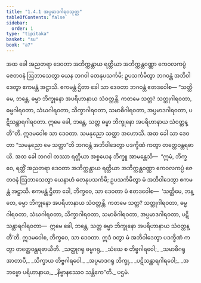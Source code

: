 ```yaml
---
title: "1.4.1 အပ္ပမာဒဂါရဝသုတ္တ"
tableOfContents: false
sidebar:
  order: 1
type: "tipitaka"
basket: "su"
book: "a7"
---
```



<DynamicBreadcrumb />

<Division number="32" book="a7" e="ch" v="16" p="418">

<Paragraph number="174" book="a7">
အထ ခေါ အညတရာ ဒေဝတာ အဘိက္ကန္တာယ ရတ္တိယာ အဘိက္ကန္တဝဏ္ဏာ ကေဝလကပ္ပံ ဇေတဝနံ ဩဘာသေတွာ ယေန ဘဂဝါ တေနုပသင်္ကမိ; ဥပသင်္ကမိတွာ ဘဂဝန္တံ အဘိဝါဒေတွာ ဧကမန္တံ အဋ္ဌာသိ. ဧကမန္တံ ဌိတာ ခေါ သာ ဒေဝတာ ဘဂဝန္တံ ဧတဒဝေါစ—
</Paragraph>

<Paragraph number="175" book="a7">
“သတ္တိမေ, ဘန္တေ, ဓမ္မာ ဘိက္ခုနော အပရိဟာနာယ သံဝတ္တန္တိ. ကတမေ သတ္တ? သတ္ထုဂါရဝတာ, ဓမ္မဂါရဝတာ, သံဃဂါရဝတာ, သိက္ခာဂါရဝတာ, သမာဓိဂါရဝတာ, အပ္ပမာဒဂါရဝတာ, ပဋိသန္ထာရဂါရဝတာ. ဣမေ ခေါ, ဘန္တေ, သတ္တ ဓမ္မာ ဘိက္ခုနော အပရိဟာနာယ သံဝတ္တန္တီ”တိ. ဣဒမဝေါစ သာ ဒေဝတာ. သမနုညော သတ္ထာ အဟောသိ. အထ ခေါ သာ ဒေဝတာ “သမနုညော မေ သတ္ထာ”တိ ဘဂဝန္တံ အဘိဝါဒေတွာ ပဒက္ခိဏံ ကတွာ တတ္ထေဝန္တရဓာယိ.
</Paragraph>

<Paragraph number="176" book="a7">
အထ ခေါ ဘဂဝါ တဿာ ရတ္တိယာ အစ္စယေန ဘိက္ခူ အာမန္တေသိ—  “ဣမံ, ဘိက္ခဝေ, ရတ္တိံ အညတရာ ဒေဝတာ အဘိက္ကန္တာယ ရတ္တိယာ အဘိက္ကန္တဝဏ္ဏာ ကေဝလကပ္ပံ ဇေတဝနံ ဩဘာသေတွာ ယေနာဟံ တေနုပသင်္ကမိ; ဥပသင်္ကမိတွာ မံ အဘိဝါဒေတွာ ဧကမန္တံ အဋ္ဌာသိ. ဧကမန္တံ ဌိတာ ခေါ, ဘိက္ခဝေ, သာ ဒေဝတာ မံ ဧတဒဝေါစ—  ‘သတ္တိမေ, ဘန္တေ, ဓမ္မာ ဘိက္ခုနော အပရိဟာနာယ သံဝတ္တန္တိ. ကတမေ သတ္တ? သတ္ထုဂါရဝတာ, ဓမ္မဂါရဝတာ, သံဃဂါရဝတာ, သိက္ခာဂါရဝတာ, သမာဓိဂါရဝတာ, အပ္ပမာဒဂါရဝတာ, ပဋိသန္ထာရဂါရဝတာ—  ဣမေ ခေါ, ဘန္တေ, သတ္တ ဓမ္မာ ဘိက္ခုနော အပရိဟာနာယ သံဝတ္တန္တီ’တိ. ဣဒမဝေါစ, ဘိက္ခဝေ, သာ ဒေဝတာ. ဣဒံ ဝတွာ မံ အဘိဝါဒေတွာ ပဒက္ခိဏံ ကတွာ တတ္ထေဝန္တရဓာယီတိ.
</Paragraph>

<Paragraph number="177" type="verses" book="a7">
_သတ္ထုဂရု ဓမ္မဂရု,_  
_သံဃေ စ တိဗ္ဗဂါရဝေါ;_  
_သမာဓိဂရု အာတာပီ,_  
_သိက္ခာယ တိဗ္ဗဂါရဝေါ._  

</Paragraph>

<Paragraph number="178" type="verses" book="a7">
_အပ္ပမာဒဂရု ဘိက္ခု,_  
_ပဋိသန္ထာရဂါရဝေါ;_  
_အဘဗ္ဗော ပရိဟာနာယ,_  
_နိဗ္ဗာနဿေဝ သန္တိကေ”တိ._  


</Paragraph>
</Division>

<Paragraph number="179" type="center" book="a7">
ပဌမံ.
</Paragraph>